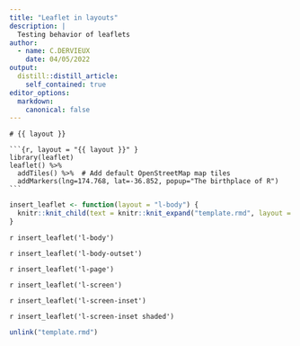 ```yaml
---
title: "Leaflet in layouts"
description: |
  Testing behavior of leaflets
author:
  - name: C.DERVIEUX
    date: 04/05/2022
output:
  distill::distill_article:
    self_contained: true
editor_options:
  markdown:
    canonical: false
---
```


````cat
# {{ layout }}

```{r, layout = "{{ layout }}" }
library(leaflet)
leaflet() %>%
  addTiles() %>%  # Add default OpenStreetMap map tiles
  addMarkers(lng=174.768, lat=-36.852, popup="The birthplace of R")
```

````

```r
insert_leaflet <- function(layout = "l-body") {
  knitr::knit_child(text = knitr::knit_expand("template.rmd", layout = layout))
}
```

`r insert_leaflet('l-body')`

`r insert_leaflet('l-body-outset')`

`r insert_leaflet('l-page')`

`r insert_leaflet('l-screen')`

`r insert_leaflet('l-screen-inset')`

`r insert_leaflet('l-screen-inset shaded')`

```r
unlink("template.rmd")
```

